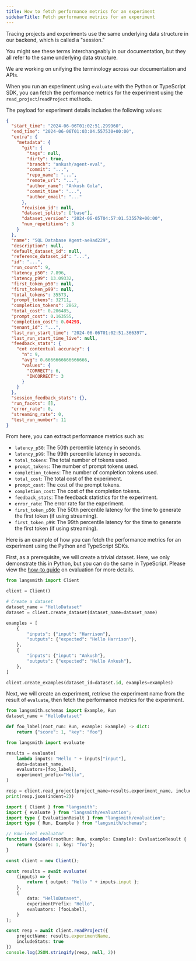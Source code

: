 ```yaml
---
title: How to fetch performance metrics for an experiment
sidebarTitle: Fetch performance metrics for an experiment
---
```


<Check>
  Tracing projects and experiments use the same underlying data structure in our backend, which is called a "session."

  You might see these terms interchangeably in our documentation, but they all refer to the same underlying data structure.

  We are working on unifying the terminology across our documentation and APIs.
</Check>

When you run an experiment using `evaluate` with the Python or TypeScript SDK, you can fetch the performance metrics for the experiment using the `read_project`/`readProject` methods.

The payload for experiment details includes the following values:

```json
{
  "start_time": "2024-06-06T01:02:51.299960",
  "end_time": "2024-06-06T01:03:04.557530+00:00",
  "extra": {
    "metadata": {
      "git": {
        "tags": null,
        "dirty": true,
        "branch": "ankush/agent-eval",
        "commit": "...",
        "repo_name": "...",
        "remote_url": "...",
        "author_name": "Ankush Gola",
        "commit_time": "...",
        "author_email": "..."
      },
      "revision_id": null,
      "dataset_splits": ["base"],
      "dataset_version": "2024-06-05T04:57:01.535578+00:00",
      "num_repetitions": 3
    }
  },
  "name": "SQL Database Agent-ae9ad229",
  "description": null,
  "default_dataset_id": null,
  "reference_dataset_id": "...",
  "id": "...",
  "run_count": 9,
  "latency_p50": 7.896,
  "latency_p99": 13.09332,
  "first_token_p50": null,
  "first_token_p99": null,
  "total_tokens": 35573,
  "prompt_tokens": 32711,
  "completion_tokens": 2862,
  "total_cost": 0.206485,
  "prompt_cost": 0.163555,
  "completion_cost": 0.04293,
  "tenant_id": "...",
  "last_run_start_time": "2024-06-06T01:02:51.366397",
  "last_run_start_time_live": null,
  "feedback_stats": {
    "cot contextual accuracy": {
      "n": 9,
      "avg": 0.6666666666666666,
      "values": {
        "CORRECT": 6,
        "INCORRECT": 3
      }
    }
  },
  "session_feedback_stats": {},
  "run_facets": [],
  "error_rate": 0,
  "streaming_rate": 0,
  "test_run_number": 11
}
```

From here, you can extract performance metrics such as:

* `latency_p50`: The 50th percentile latency in seconds.
* `latency_p99`: The 99th percentile latency in seconds.
* `total_tokens`: The total number of tokens used.
* `prompt_tokens`: The number of prompt tokens used.
* `completion_tokens`: The number of completion tokens used.
* `total_cost`: The total cost of the experiment.
* `prompt_cost`: The cost of the prompt tokens.
* `completion_cost`: The cost of the completion tokens.
* `feedback_stats`: The feedback statistics for the experiment.
* `error_rate`: The error rate for the experiment.
* `first_token_p50`: The 50th percentile latency for the time to generate the first token (if using streaming).
* `first_token_p99`: The 99th percentile latency for the time to generate the first token (if using streaming).

Here is an example of how you can fetch the performance metrics for an experiment using the Python and TypeScript SDKs.

First, as a prerequisite, we will create a trivial dataset. Here, we only demonstrate this in Python, but you can do the same in TypeScript. Please view the [how-to guide](/langsmith/evaluate-llm-application) on evaluation for more details.

```python
from langsmith import Client

client = Client()

# Create a dataset
dataset_name = "HelloDataset"
dataset = client.create_dataset(dataset_name=dataset_name)

examples = [
    {
        "inputs": {"input": "Harrison"},
        "outputs": {"expected": "Hello Harrison"},
    },
    {
        "inputs": {"input": "Ankush"},
        "outputs": {"expected": "Hello Ankush"},
    },
]

client.create_examples(dataset_id=dataset.id, examples=examples)
```

Next, we will create an experiment, retrieve the experiment name from the result of `evaluate`, then fetch the performance metrics for the experiment.

<Tabs>
<Tab title="Python">

```python
from langsmith.schemas import Example, Run
dataset_name = "HelloDataset"

def foo_label(root_run: Run, example: Example) -> dict:
    return {"score": 1, "key": "foo"}

from langsmith import evaluate

results = evaluate(
    lambda inputs: "Hello " + inputs["input"],
    data=dataset_name,
    evaluators=[foo_label],
    experiment_prefix="Hello",
)

resp = client.read_project(project_name=results.experiment_name, include_stats=True)
print(resp.json(indent=2))
```

</Tab>
<Tab title="TypeScript">

```typescript
import { Client } from "langsmith";
import { evaluate } from "langsmith/evaluation";
import type { EvaluationResult } from "langsmith/evaluation";
import type { Run, Example } from "langsmith/schemas";

// Row-level evaluator
function fooLabel(rootRun: Run, example: Example): EvaluationResult {
    return {score: 1, key: "foo"};
}

const client = new Client();

const results = await evaluate(
    (inputs) => {
        return { output: "Hello " + inputs.input };
    },
    {
        data: "HelloDataset",
        experimentPrefix: "Hello",
        evaluators: [fooLabel],
    }
);

const resp = await client.readProject({ 
    projectName: results.experimentName, 
    includeStats: true 
})
console.log(JSON.stringify(resp, null, 2))
```

</Tab>
</Tabs>


